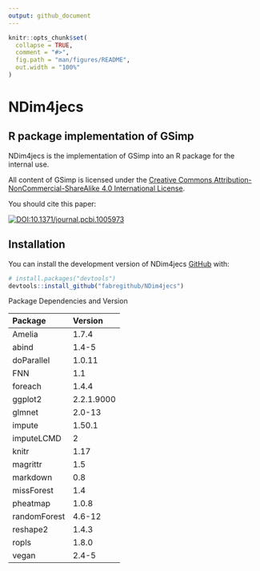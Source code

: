 ```yaml
---
output: github_document
---
```


<!-- README.md is generated from README.Rmd. Please edit that file -->

```r
knitr::opts_chunk$set(
  collapse = TRUE,
  comment = "#>",
  fig.path = "man/figures/README",
  out.width = "100%"
)
```

# NDim4jecs

<!-- badges: start -->
<!-- badges: end -->

## R package implementation of GSimp

NDim4jecs is the implementation of GSimp into an R package for the internal use.

All content of GSimp is licensed under the [Creative Commons
Attribution-NonCommercial-ShareAlike 4.0 International
License](https://creativecommons.org/licenses/by-nc-sa/4.0/).

You should cite this paper:

[![DOI:10.1371/journal.pcbi.1005973](https://zenodo.org/badge/DOI/10.1371/journal.pcbi.1005973.svg)](https://doi.org/10.1371/journal.pcbi.1005973)

## Installation

You can install the development version of NDim4jecs [GitHub](https://github.com/) with:

``` r
# install.packages("devtools")
devtools::install_github("fabregithub/NDim4jecs")
```
Package Dependencies and Version

| Package      | Version    |
|:-------------|:-----------|
| Amelia       | 1.7.4      |
| abind        | 1.4-5      |
| doParallel   | 1.0.11     |
| FNN          | 1.1        |
| foreach      | 1.4.4      |
| ggplot2      | 2.2.1.9000 |
| glmnet       | 2.0-13     |
| impute       | 1.50.1     |
| imputeLCMD   | 2          |
| knitr        | 1.17       |
| magrittr     | 1.5        |
| markdown     | 0.8        |
| missForest   | 1.4        |
| pheatmap     | 1.0.8      |
| randomForest | 4.6-12     |
| reshape2     | 1.4.3      |
| ropls        | 1.8.0      |
| vegan        | 2.4-5      |


